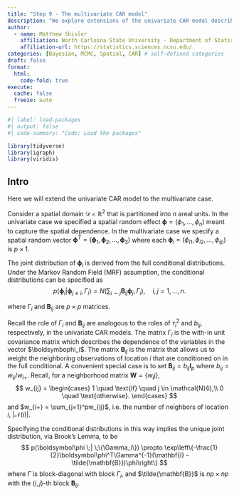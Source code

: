 ```yaml
---
title: "Step 9 - The multivariate CAR model"
description: "We explore extensions of the univariate CAR model described in Hierarchical Modeling and Analysis for Spatial data."
author:
  - name: Matthew Shisler
    affiliation: North Carloina State University - Department of Statistics
    affiliation-url: https://statistics.sciences.ncsu.edu/ 
categories: [Bayesian, MCMC, Spatial, CAR] # self-defined categories
draft: false 
format:
  html: 
    code-fold: true
execute: 
  cache: false
  freeze: auto
---
```



```r
#| label: load-packages
#| output: false
#| code-summary: "Code: Load the packages"

library(tidyverse)
library(igraph)
library(viridis)
```

## Intro

Here we will extend the univariate CAR model to the multivariate case. 

Consider a spatial domain $\mathcal{D} \in \mathbb{R}^2$ that is partitioned into $n$ areal units. In the univariate case we specified a spatial random effect $\boldsymbol\phi = (\phi_1,\dots,\phi_n)$ meant to capture the spatial dependence. In the multivariate case we specify a spatial random vector $\boldsymbol\phi^T = (\boldsymbol\phi_1, \boldsymbol\phi_2,\dots,\boldsymbol\phi_3)$ where each $\boldsymbol\phi_i = (\phi_{i1}, \phi_{i2},\dots, \phi_{ip})$ is $p \times 1$.

The joint distribution of $\boldsymbol\phi_i$ is derived from the full conditional distributions.
Under the Markov Random Field (MRF) assumption, the conditional distributions can be specified as
$$
p(\boldsymbol\phi_i|\boldsymbol\phi_{j\ne i}, \Gamma_i) = N\left(\sum_{i \sim j} \mathbf{B}_{ij}\boldsymbol\phi_j, \Gamma_i\right), \quad i,j = 1,\dots,n.
$$

where $\Gamma_i$ and $\mathbf{B}_{ij}$ are $p \times p$ matrices.

Recall the role of $\Gamma_i$ and $\mathbf{B}_{ij}$ are analogous to the roles of $\tau_i^2$ and $b_{ij}$, respectively, in the univariate CAR models. The matrix $\Gamma_i$ is the with-in unit covariance matrix which describes the dependence of the variables in the vector $\boldsymbophi_i$. The matrix $\mathbf{B}_{ij}$ is the matrix that allows us to weight the neighboring observations of location $i$ that are conditioned on in the full conditional. A convenient special case is to set $\mathbf{B}_{ij} = b_{ij}\mathbf{I}_p$ where $b_{ij} = w_{ij}/w_{i+}$. Recall, for a neighborhood matrix $\mathbf{W} = \{w_ij\}$,
$$
w_{ij} = 
\begin{cases}
1 \quad \text{if} \quad j \in \mathcal{N}(i),\\
0 \quad \text{otherwise}.
\end{cases}
$$
and $w_{i+} = \sum_{j=1}^pw_{ij}$, i.e. the number of neighbors of location $i$, $|\mathcal{N}(i)|$.


Specifying the conditional distributions in this way implies the unique joint distribution, via Brook's Lemma, to be
$$
p(\boldsymbol\phi \;| \;\{\Gamma_i\}) \propto \exp\left\{-\frac{1}{2}\boldsymbol\phi^T\Gamma^{-1}(\mathbf{I} - \tilde{\mathbf{B}})\phi\right\}
$$
where $\Gamma$ is block-diagonal with block $\Gamma_i$, and $\tilde{\mathbf{B}}$ is $np \times np$ with the $(i,j)$-th block $\mathbf{B}_{ij}$.







